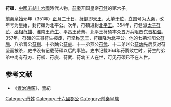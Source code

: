 '''苻碩'''，[[中國|中國]][[五胡十六國|五胡十六國]]時代人物，[[前秦|前秦]]开国皇帝[[苻健|苻健]]的第六子。

[[前秦|前秦]][[皇始_(前秦)|皇始]]元年（351年）[[正月二十|正月二十]]日，[[苻健|苻健]]即[[天王|天王]]、[[大单于|大单于]]位，立国号为[[大秦|大秦]]，改年号为皇始，封苻碩为北平公。次年，苻碩进封[[北平王|北平王]]。354年，苻健派[[太子|太子]][[苻苌|苻苌]]、[[丞相|丞相]][[苻雄|苻雄]]、淮南王[[苻生|苻生]]、平昌王[[苻菁|苻菁]]、北平王苻硕率众五万兵阻击[[东晋|东晋]][[桓温|桓温]]。357年，苻碩的三哥苻生被废，苻坚称[[天王|天王]]，苻碩降为北平公。他的七弟淮阳公[[苻腾|苻腾]]、八弟晋公[[苻柳|苻柳]]、十弟魏公[[苻廋|苻廋]]、十一弟燕公[[苻武|苻武]]、十二弟赵公[[苻幼|苻幼]]先后反对苻坚而被杀，史书没有记载苻碩以后的事迹。史书记载364年苻腾败亡时，苻生的弟弟中尚有苻方、苻柳、苻廋、苻武、苻幼五人在世，可见苻碩已不在人世。

==参考文献==
{{wikisource|晉書/卷112|晉書苻健載記}}
*《[[資治通鑑|資治通鑑]]》，[[晉|晉]]紀

[[Category:苻姓|Category:苻姓]]  
[[Category:十六國郡公|Category:十六國郡公]]
[[Category:前秦皇族|Category:前秦皇族]]